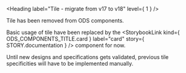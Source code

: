 
<Meta title="ODS Components/Tile" />

<Heading label="Tile - migrate from v17 to v18" level={ 1 } />

Tile has been removed from ODS components. <OdsBadge color="critical" label="Removed" size="sm" />

Basic usage of tile have been replaced by the <StorybookLink kind={ ODS_COMPONENTS_TITLE.card } label="card" story={ STORY.documentation } /> component for now.

Until new designs and specifications gets validated, previous tile specificities will have to be implemented manually.
